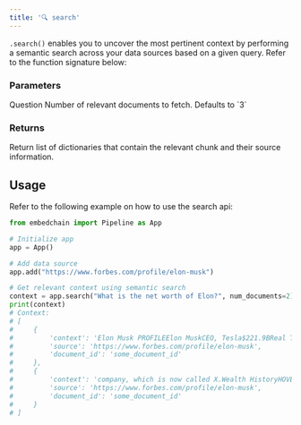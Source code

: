 ```yaml
---
title: '🔍 search'
---
```


`.search()` enables you to uncover the most pertinent context by performing a semantic search across your data sources based on a given query. Refer to the function signature below:

### Parameters

<ParamField path="query" type="str">
    Question
</ParamField>
<ParamField path="num_documents" type="int" optional>
    Number of relevant documents to fetch. Defaults to `3`
</ParamField>

### Returns

<ResponseField name="answer" type="dict">
    Return list of dictionaries that contain the relevant chunk and their source information.
</ResponseField>

## Usage

Refer to the following example on how to use the search api:

```python Code example
from embedchain import Pipeline as App

# Initialize app
app = App()

# Add data source
app.add("https://www.forbes.com/profile/elon-musk")

# Get relevant context using semantic search
context = app.search("What is the net worth of Elon?", num_documents=2)
print(context)
# Context:
# [
#     {
#         'context': 'Elon Musk PROFILEElon MuskCEO, Tesla$221.9BReal Time Net Worthas of 10/29/23Reflects change since 5 pm ET of prior trading day. 1 in the world todayPhoto by Martin Schoeller for ForbesAbout Elon MuskElon Musk cofounded six companies, including electric car maker Tesla, rocket producer SpaceX and tunneling startup Boring Company.He owns about 21% of Tesla between stock and options, but has pledged more than half his shares as collateral for personal loans of up to $3.5 billion.SpaceX, founded in',
#         'source': 'https://www.forbes.com/profile/elon-musk',
#         'document_id': 'some_document_id'
#     },
#     {
#         'context': 'company, which is now called X.Wealth HistoryHOVER TO REVEAL NET WORTH BY YEARForbes Lists 1Forbes 400 (2023)The Richest Person In Every State (2023) 2Billionaires (2023) 1Innovative Leaders (2019) 25Powerful People (2018) 12Richest In Tech (2017)Global Game Changers (2016)More ListsPersonal StatsAge52Source of WealthTesla, SpaceX, Self MadeSelf-Made Score8Philanthropy Score1ResidenceAustin, TexasCitizenshipUnited StatesMarital StatusSingleChildren11EducationBachelor of Arts/Science, University',
#         'source': 'https://www.forbes.com/profile/elon-musk',
#         'document_id': 'some_document_id'
#     }
# ]
```
